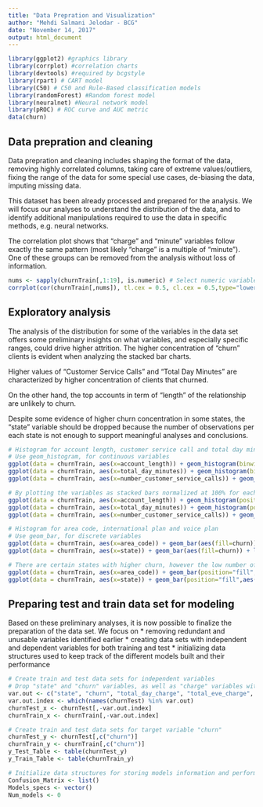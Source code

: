 ---
title: "Data Prepration and Visualization"
author: "Mehdi Salmani Jelodar - BCG"
date: "November 14, 2017"
output: html_document
---

```{r warning=FALSE, message=FALSE}
library(ggplot2) #graphics library
library(corrplot) #correlation charts
library(devtools) #required by bcgstyle
library(rpart) # CART model
library(C50) # C50 and Rule-Based classification models
library(randomForest) #Random forest model
library(neuralnet) #Neural network model
library(pROC) # ROC curve and AUC metric
data(churn)
```


## Data prepration and cleaning

Data prepration and cleaning includes shaping the format of the data, removing highly correlated columns, taking care of extreme values/outliers, fixing the range of the data for some special use cases, de-biasing the data, imputing missing data.

This dataset has been already processed and prepared for the analysis. We will focus our analyses to understand the distribution of the data, and to identify additional manipulations required to use the data in specific methods, e.g. neural networks.

The correlation plot shows that "charge" and "minute" variables follow exactly the same pattern (most likely "charge" is a multiple of "minute"). One of these groups can be removed from the analysis without loss of information.

```{r}
nums <- sapply(churnTrain[,1:19], is.numeric) # Select numeric variables for correlation plot mapping
corrplot(cor(churnTrain[,nums]), tl.cex = 0.5, cl.cex = 0.5,type="lower")
```


## Exploratory analysis

The analysis of the distribution for some of the variables in the data set offers some preliminary insights on what variables, and especially specific ranges, could drive higher attrition. The higher concentration of "churn" clients is evident when analyzing the stacked bar charts. 

Higher values of "Customer Service Calls" and "Total Day Minutes" are characterized by higher concentration of clients that churned.

On the other hand, the top accounts in term of "length" of the relationship are unlikely to churn.

Despite some evidence of higher churn concentration in some states, the "state" variable should be dropped because the number of observations per each state is not enough to support meaningful analyses and conclusions.

```{r}
# Histogram for account length, customer service call and total day minutes
# Use geom_histogram, for continuous variables
ggplot(data = churnTrain, aes(x=account_length)) + geom_histogram(binwidth = 10, aes(fill=churn)) + labs(title = "Account Length Distribution Frequency", x = "Account Length", y = "Frequency")
ggplot(data = churnTrain, aes(x=total_day_minutes)) + geom_histogram(binwidth = 10, aes(fill=churn)) + labs(title = "Total Day Minutes Distribution Frequency", x = "Total Day Minutes", y = "Frequency")
ggplot(data = churnTrain, aes(x=number_customer_service_calls)) + geom_histogram(binwidth = 1, aes(fill=churn)) + labs(title = "Customer Service Calls Distribution Frequency", x = "Customer Service Calls", y = "Frequency")

# By plotting the variables as stacked bars normalized at 100% for each bin, we can see interesting patterns emerging
ggplot(data = churnTrain, aes(x=account_length)) + geom_histogram(position = "fill", binwidth = 10, aes(fill=churn)) + labs(title = "Account Length Distribution Frequency", x = "Account Length", y = "Frequency")
ggplot(data = churnTrain, aes(x=total_day_minutes)) + geom_histogram(position = "fill",binwidth = 10, aes(fill=churn)) + labs(title = "Total Day Minutes Distribution Frequency", x = "Total Day Minutes", y = "Frequency")
ggplot(data = churnTrain, aes(x=number_customer_service_calls)) + geom_histogram(position = "fill",binwidth = 1, aes(fill=churn)) + labs(title = "Customer Service Calls Distribution Frequency", x = "Customer Service Calls", y = "Frequency")

# Histogram for area code, international plan and voice plan
# Use geom_bar, for discrete variables
ggplot(data = churnTrain, aes(x=area_code)) + geom_bar(aes(fill=churn)) + labs(title = "Area Code Distribution Frequency", x = "Area Code", y = "Frequency")
ggplot(data = churnTrain, aes(x=state)) + geom_bar(aes(fill=churn)) + labs(title = "State Distribution Frequency", x = "State", y = "Frequency")+ theme(text = element_text(size=8),axis.text.x = element_text(angle=90, vjust=1))

# There are certain states with higher churn, however the low number of observations per state suggests that this variable should be removed
ggplot(data = churnTrain, aes(x=area_code)) + geom_bar(position="fill", aes(fill=churn)) + labs(title = "Area Code Distribution Frequency", x = "Area Code", y = "Frequency") 
ggplot(data = churnTrain, aes(x=state)) + geom_bar(position="fill",aes(fill=churn)) + labs(title = "State Distribution Frequency", x = "State", y = "Frequency")+ theme(text = element_text(size=8),axis.text.x = element_text(angle=90, vjust=1))
```


## Preparing test and train data set for modeling 
Based on these preliminary analyses, it is now possible to finalize the preparation of the data set. We focus on 
* removing redundant and unusable variables identified earlier
* creating data sets with independent and dependent variables for both training and test
* initializing data structures used to keep track of the different models built and their performance

```{r}
# Create train and test data sets for independent variables
# Drop "state" and "churn" variables, as well as "charge" variables with perfect positive correlation
var.out <- c("state", "churn", "total_day_charge", "total_eve_charge",  "total_night_charge",  "total_intl_charge")
var.out.index <- which(names(churnTest) %in% var.out)
churnTest_x <- churnTest[,-var.out.index]
churnTrain_x <- churnTrain[,-var.out.index]

# Create train and test data sets for target variable "churn"
churnTest_y <- churnTest[,c("churn")]
churnTrain_y <- churnTrain[,c("churn")]
y_Test_Table <- table(churnTest_y)
y_Train_Table <- table(churnTrain_y)

# Initialize data structures for storing models information and performance
Confusion_Matrix <- list()
Models_specs <- vector()
Num_models <- 0
```


